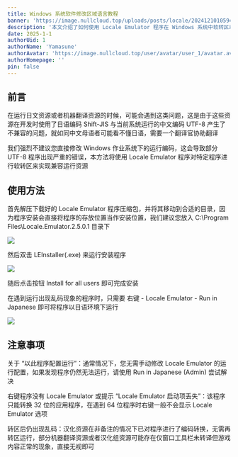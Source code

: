 ```yaml
---
title: Windows 系统软件修改区域语言教程
banner: 'https://image.nullcloud.top/uploads/posts/locale/20241210105940.avif'
description: '本文介绍了如何使用 Locale Emulator 程序在 Windows 系统中软转区以兼容运行日文资源，避免直接修改系统编码带来的问题。通过右键菜单选择“Run in Japanese”即可轻松运行需要日语环境的程序'
date: 2025-1-1
authorUid: 1
authorName: 'Yamasune'
authorAvatar: 'https://image.nullcloud.top/user/avatar/user_1/avatar.avif'
authorHomepage: ''
pin: false
---
```



## 前言

在运行日文资源或者机器翻译资源的时候，可能会遇到这类问题，这是由于这些资源在开发时使用了日语编码 Shift-JIS 与当前系统运行的中文编码 UTF-8 产生了不兼容的问题，就如同中文母语者可能看不懂日语，需要一个翻译官协助翻译

我们强烈不建议您直接修改 Windows 作业系统下的运行编码，这会导致部分 UTF-8 程序出现严重的错误，本方法将使用 Locale Emulator 程序对特定程序进行软转区来实现兼容运行资源

## 使用方法

首先解压下载好的 Locale Emulator 程序压缩包，并将其移动到合适的目录，因为程序安装会直接将程序的存放位置当作安装位置，我们建议您放入 C:\Program Files\Locale.Emulator.2.5.0.1 目录下

![](https://image.nullcloud.top/uploads/posts/locale/20241210105940.avif)

然后双击 LEInstaller(.exe) 来运行安装程序

![](https://image.nullcloud.top/uploads/posts/locale/20241210103549.avif)

随后点击按钮 Install for all users 即可完成安装

在遇到运行出现乱码现象的程序时，只需要 右键 - Locale Emulator - Run in Japanese 即可将程序以日语环境下运行

![](https://image.nullcloud.top/uploads/posts/locale/2024121201821.avif)

## 注意事项
关于 “以此程序配置运行”：通常情况下，您无需手动修改 Locale Emulator 的运行配置，如果发现程序仍然无法运行，请使用 Run in Japanese (Admin) 尝试解决

右键程序没有 Locale Emulator 或提示 “Locale Emulator 启动项丢失”：该程序只能转换 32 位的应用程序，在遇到 64 位程序时右键一般不会显示 Locale Emulator 选项

转区后仍出现乱码：汉化资源在非备注的情况下已对程序进行了编码转换，无需再转区运行，部分机器翻译资源或者汉化组资源可能存在仅窗口工具栏未转译但游戏内容正常的现象，直接无视即可